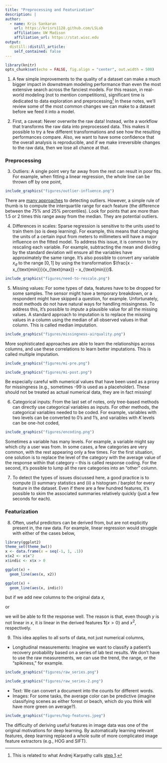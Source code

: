 ```yaml
---
title: "Preprocessing and Featurization"
description: | 
author:
  - name: Kris Sankaran
    url: https://krisrs1128.github.com/LSLab
    affiliation: UW Madison
    affiliation_url: https://stat.wisc.edu
output:
  distill::distill_article:
    self_contained: false
---
```


```r
library(knitr)
opts_chunk$set(echo = FALSE, fig.align = "center", out.width = 500)
```

1. A few simple improvements to the quality of a dataset can make a much bigger
impact in downstream modeling performance than even the most extensive search
across the fanciest models. For this reason, in real-world modeling (not to
mention competitions), significant time is dedicated to data exploration and
preprocessing^[This is related to what Andrej Karpathy calls [step
1](http://karpathy.github.io/2019/04/25/recipe/).] In these notes, we'll review
some of the most common changes we can make to a dataset before we feed it into
a model.

2. First, a caveat: Never overwrite the raw data! Instead, write a workflow that
transforms the raw data into preprocessed data. This makes it possible to try a
few different transformations and see how the resulting performances compare.
Also, we want to have some confidence that the overall analysis is reproducible,
and if we make irreversible changes to the raw data, then we lose all chance at
that.

### Preprocessing

3. Outliers: A single point very far away from the rest can result in poor fits.
For example, when fitting a linear regression, the whole line can be thrown off
by one point,

```r
include_graphics("figures/outlier-influence.png")
```

There are [many
approaches](https://www.researchgate.net/profile/Vipin-Kumar-54/publication/242403027_Outlier_Detection_A_Survey/links/0deec52d83600bb86c000000/Outlier-Detection-A-Survey.pdf)
to detecting outliers. However, a simple rule of thumb is to compute the
interquartile range for each feature (the difference between the 75% and 25%
percentiles). Look for points that are more than 1.5 or 2 times this range away
from the median. They are potential outliers.
  
4. Differences in scales: Sparse regression is sensitive to the units used to
train them (so is deep learning). For example, this means that changing the
units of a certain input from meters to millimeters will have a major influence
on the fitted model. To address this issue, it is common to try rescaling each
variable. For example, subtracting the mean and dividing by the standard
deviation will ensure all the variables have approximately the same range. It's
also possible to convert any variable $x_{d}$ to the range $\left[0, 1\right]$
by using the transformation $\frac{x - x_{\text{min}}}{x_{\text{max}} - x_{\text{min}}}$.

```r
include_graphics("figures/need-to-rescale.png")
```

5. Missing values: For some types of data, features have to be dropped for some
samples. The sensor might have a temporary breakdown, or a respondent might have
skipped a question, for example. Unfortunately, most methods do not have natural
ways for handling missingness. To address this, it's possible to _impute_ a
plausible value for all the missing values. A standard approach to imputation is
to replace the missing values in a column using the median of all observed
values in that column. This is called median imputation. 

```r
include_graphics("figures/missingness-airquality.png")
```

More sophisticated approaches are able to learn the relationships across
columns, and use these correlations to learn better imputations. This is called
multiple imputation.

```r
include_graphics("figures/mi-pre.png")
```

```r
include_graphics("figures/mi-post.png")
```

Be especially careful with numerical values that have been used as a proxy for
missingness (e.g., sometimes -99 is used as a placeholder). These should not be
treated as actual numerical data, they are in fact missing!

6. Categorical inputs: From the last set of notes, only tree-based methods can
directly use categorical variables as inputs. For other methods, the categorical
variables needed to be coded. For example, variables with two levels can be
converted to 0's and 1's, and variables with $K$ levels can be one-hot coded,

```r
include_graphics("figures/encoding.png")
```

  Sometimes a variable has many levels. For example, a variable might say which
    city a user was from. In some cases, a few categories are very common, with the
  rest appearing only a few times. For the first situation, one solution is to
  replace the level of the category with the average value of the response within
  that category -- this is called response coding. For the second, it's possible
  to lump all the rare categories into an "other" column.

7. To detect the types of issues discussed here, a good practice is to compute (i) summary statistics and (ii) a histogram / barplot for every feature in the dataset. Even if there are a few hundred features, it's possible to skim the
associated summaries relatively quickly (just a few seconds for each).

### Featurization

8. Often, useful predictors can be derived from, but are not explicitly present
in, the raw data. For example, linear regression would struggle with either of
the cases below,

```r
library(ggplot2)
theme_set(theme_bw())
x <- data.frame(x = seq(-1, 1, .1))
x$x2 <- x$x^2
x$indic <- x$x > 0

ggplot(x) +
  geom_line(aes(x, x2))

ggplot(x) +
  geom_line(aes(x, indic))
```


but if we add new columns to the original data $x$, 

\begin{align*}
\begin{pmatrix}
x  & x^2
\end{pmatrix}
\end{align*}

or 

\begin{align*}
\begin{pmatrix}
x  & \mathbf{1}\left\{x > 0\right\}
\end{pmatrix}
\end{align*}

we will be able to fit the response well. The reason is that, even though $y$ is
not linear in $x$, it _is_ linear in the derived features $\mathbf{1}\left\{x > 0\right\}$ and $x^2$, respectively.

9. This idea applies to all sorts of data, not just numerical columns,

* Longitudinal measurements: Imagine we want to classify a patient's recovery
probability based on a series of lab test results. We don't have to use the raw
measurements, we can use the trend, the range, or the "spikiness," for example.

```r
include_graphics("figures/raw_series.png")
```

```r
include_graphics("figures/raw_series-2.png")
```

* Text: We can convert a document into the counts for different words.
* Images: For some tasks, the average color can be predictive (imagine
classifying scenes as either forest or beach, which do you think will have more
green on average?).

```r
include_graphics("figures/hog-features.jpeg")
```

The difficulty of deriving useful features in image data was one of the original
motivations for deep learning. By automatically learning relevant features, deep
learning replaced a whole suite of more complicated image feature extractors
(e.g., HOG and SIFT).
